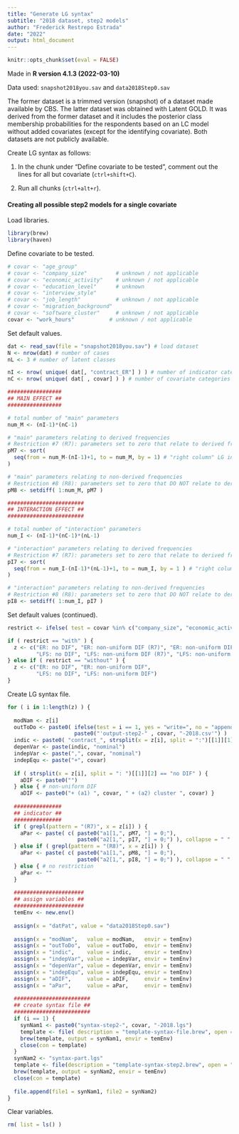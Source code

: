 ---
title: "Generate LG syntax"
subtitle: "2018 dataset, step2 models"
author: "Frederick Restrepo Estrada"
date: "2022"
output: html_document
---

```{r setup, include = FALSE}
knitr::opts_chunk$set(eval = FALSE)
```


Made in **R version 4.1.3 (2022-03-10)**


Data used: `snapshot2018you.sav` and `data2018Step0.sav`

The former dataset is a trimmed version (snapshot) of a dataset made available by CBS. The latter dataset was obtained with Latent GOLD. It was derived from the former dataset and it includes the posterior class membership probabilities for the respondents based on an LC model without added covariates (except for the identifying covariate). Both datasets are not publicly available.


Create LG syntax as follows:

1. In the chunk under "Define covariate to be tested", comment out the lines for all but covariate (`ctrl+shift+C`).

2. Run all chunks (`ctrl+alt+r`).


#### Creating all possible step2 models for a single covariate

Load libraries.
```{r}
library(brew)
library(haven)
```

Define covariate to be tested.
```{r}
# covar <- "age_group"
# covar <- "company_size"         # unknown / not applicable
# covar <- "economic_activity"    # unknown / not applicable
# covar <- "education_level"      # unknown
# covar <- "interview_style"
# covar <- "job_length"           # unknown / not applicable
# covar <- "migration_background"
# covar <- "software_cluster"     # unknown / not applicable
covar <- "work_hours"           # unknown / not applicable
```

Set default values.
```{r}
dat <- read_sav(file = "snapshot2018you.sav") # load dataset
N <- nrow(dat) # number of cases
nL <- 3 # number of latent classes

nI <- nrow( unique( dat[, "contract_ER"] ) ) # number of indicator categories
nC <- nrow( unique( dat[ , covar] ) ) # number of covariate categories

#################
## MAIN EFFECT ##
#################

# total number of "main" parameters
num_M <- (nI-1)*(nC-1)

# "main" parameters relating to derived frequencies
# Restriction #7 (R7): parameters set to zero that relate to derived frequencies
pM7 <- sort(
  seq(from = num_M-(nI-1)+1, to = num_M, by = 1) # "right column" LG index
)

# "main" parameters relating to non-derived frequencies
# Restriction #8 (R8): parameters set to zero that DO NOT relate to derived frequencies
pM8 <- setdiff( 1:num_M, pM7 )

########################
## INTERACTION EFFECT ##
########################

# total number of "interaction" parameters
num_I <- (nI-1)*(nC-1)*(nL-1)

# "interaction" parameters relating to derived frequencies
# Restriction #7 (R7): parameters set to zero that relate to derived frequencies
pI7 <- sort(
  seq(from = num_I-(nI-1)*(nL-1)+1, to = num_I, by = 1 ) # "right column" LG index
)

# "interaction" parameters relating to non-derived frequencies
# Restriction #8 (R8): parameters set to zero that DO NOT relate to derived frequencies
pI8 <- setdiff( 1:num_I, pI7 )
```

Set default values (continued).
```{r}
restrict <- ifelse( test = covar %in% c("company_size", "economic_activity", "education_level", "job_length", "software_cluster", "work_hours"), yes = "with", no = "without" ) # if the last category is "unknown" or "unknown / not applicable"

if ( restrict == "with" ) {
  z <- c("ER: no DIF", "ER: non-uniform DIF (R7)", "ER: non-uniform DIF (R8)", "ER: non-uniform DIF",
         "LFS: no DIF", "LFS: non-uniform DIF (R7)", "LFS: non-uniform DIF (R8)", "LFS: non-uniform DIF")
} else if ( restrict == "without" ) {
  z <- c("ER: no DIF", "ER: non-uniform DIF",
         "LFS: no DIF", "LFS: non-uniform DIF")
}
```

Create LG syntax file.
```{r}
for ( i in 1:length(z) ) {
  
  modNam <- z[i]
  outToDo <- paste0( ifelse(test = i == 1, yes = "write=", no = "append="),
                     paste0("'output-step2-" , covar, "-2018.csv'") )
  indic <- paste0( "contract_", strsplit(x = z[i], split = ":")[[1]][1] )
  depenVar <- paste(indic, "nominal")
  indepVar <- paste(",", covar, "nominal")
  indepEqu <- paste("+", covar)
  
  if ( strsplit(x = z[i], split = ": ")[[1]][2] == "no DIF" ) {
    aDIF <- paste0("")
  } else { # non-uniform DIF
    aDIF <- paste0("+ (a1) ", covar, " + (a2) cluster ", covar) }
  
  ###############
  ## indicator ##
  ###############
  if ( grepl(pattern = "(R7)", x = z[i]) ) {
    aPar <- paste( c( paste0("a1[1,", pM7, "] = 0;"),                    # main parameters
                      paste0("a2[1,", pI7, "] = 0;") ), collapse = " " ) # interaction parameters
  } else if ( grepl(pattern = "(R8)", x = z[i]) ) {
    aPar <- paste( c( paste0("a1[1,", pM8, "] = 0;"),
                      paste0("a2[1,", pI8, "] = 0;") ), collapse = " " )
  } else { # no restriction
    aPar <- ""
  }
  
  ######################
  ## assign variables ##
  ######################
  temEnv <- new.env()
  
  assign(x = "datPat", value = "data2018Step0.sav")
  
  assign(x = "modNam",   value = modNam,   envir = temEnv)
  assign(x = "outToDo",  value = outToDo,  envir = temEnv)
  assign(x = "indic",    value = indic,    envir = temEnv)
  assign(x = "indepVar", value = indepVar, envir = temEnv)
  assign(x = "depenVar", value = depenVar, envir = temEnv)
  assign(x = "indepEqu", value = indepEqu, envir = temEnv)
  assign(x = "aDIF",     value = aDIF,     envir = temEnv)
  assign(x = "aPar",     value = aPar,     envir = temEnv)
  
  ########################
  ## create syntax file ##
  ########################
  if (i == 1) {
    synNam1 <- paste0("syntax-step2-", covar, "-2018.lgs")
    template <- file( description = "template-syntax-file.brew", open = "r")
    brew(template, output = synNam1, envir = temEnv)
    close(con = template)
  }
  synNam2 <- "syntax-part.lgs"
  template <- file(description = "template-syntax-step2.brew", open = "r")
  brew(template, output = synNam2, envir = temEnv)
  close(con = template)
  
  file.append(file1 = synNam1, file2 = synNam2)
}
```

Clear variables.
```{r}
rm( list = ls() )
```

